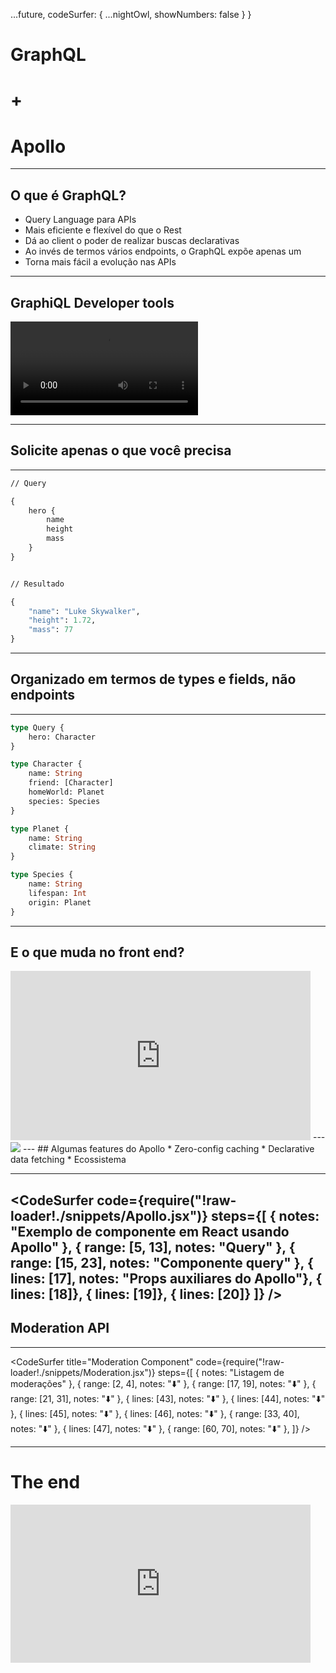 
  ...future,
  codeSurfer: {
    ...nightOwl,
    showNumbers: false
  }
}

# GraphQL 
# +
# Apollo

---

## O que é GraphQL?
* Query Language para APIs
* Mais eficiente e flexível do que o Rest
* Dá ao client o poder de realizar buscas declarativas
* Ao invés de termos vários endpoints, o GraphQL expõe apenas um
* Torna mais fácil a evolução nas APIs

---

## GraphiQL Developer tools
<video controls="" autoplay="" name="media"><source src="https://graphql.org/img/graphiql.mp4?x" type="video/mp4" /></video>

---

## Solicite apenas o que você precisa

---


``` graphql
// Query

{
    hero {
        name
        height
        mass
    }
}


// Resultado

{
    "name": "Luke Skywalker",
    "height": 1.72,
    "mass": 77
}
```
---

## Organizado em termos de types e fields, não endpoints

---


``` graphql
type Query {
    hero: Character
}

type Character {
    name: String
    friend: [Character]
    homeWorld: Planet
    species: Species
}
```
```graphql
type Planet {
    name: String
    climate: String
}

type Species {
    name: String
    lifespan: Int
    origin: Planet
}


```
---
## E o que muda no front end?
<iframe src="https://giphy.com/embed/MsWnkCVSXz73i" width="480" height="271" frameBorder="0" class="giphy-embed" allowFullScreen></iframe>
---
<img src="https://www.apollographql.com/docs/react/images/logo-apollo-space-left.svg"/>
---
## Algumas features do Apollo
* Zero-config caching
* Declarative data fetching
* Ecossistema 

---
<CodeSurfer
  code={require("!raw-loader!./snippets/Apollo.jsx")}
  steps={[
    { notes: "Exemplo de componente em React usando Apollo" },
    { range: [5, 13], notes: "Query" },
    { range: [15, 23], notes: "Componente query" },
    { lines: [17], notes: "Props auxiliares do Apollo"},
    { lines: [18]},
    { lines: [19]},
    { lines: [20]}
  ]}
/>
---

## Moderation API

---

<CodeSurfer
  title="Moderation Component"
  code={require("!raw-loader!./snippets/Moderation.jsx")}
  steps={[
    { notes: "Listagem de moderações" },
    { range: [2, 4], notes: "⬇️" },
    { range: [17, 19], notes: "⬇️" },
    { range: [21, 31], notes: "⬇️" },
    { lines: [43], notes: "⬇️" },
    { lines: [44], notes: "⬇️" },
    { lines: [45], notes: "⬇️" },
    { lines: [46], notes: "⬇️" },
    { range: [33, 40], notes: "⬇️" },
    { lines: [47], notes: "⬇️" },
    { range: [60, 70], notes: "⬇️" },
  ]}
/>

---

# The end
<iframe src="https://giphy.com/embed/de5bARu0SsXiU" width="480" height="253" frameBorder="0" class="giphy-embed" allowFullScreen></iframe>
